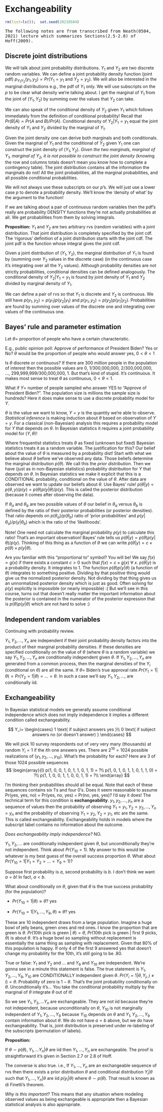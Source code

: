# Exchangeability

```r
rm(list=ls());  set.seed(20210504)
```


<tt>The following notes are from transcribed from Neath(0504, 2021) lecture which summarizes Sections(2.5-2.8) of Hoff(2009).</tt>

## Discrete joint distributions

We will talk about joint probability distributions. $Y_1$ and $Y_2$ are two discrete random variables. We can define a joint probability density function (joint pdf) $p_{Y_1Y_2}(y_1, y_2) = Pr(Y_1 = y_1  \text{ and }  Y_2 = y_2)$. We will also be interested in the marginal distributions e.g., the pdf of $Y_1$ only. We will use subscripts on the $p$ to be clear what density we’re talking about. I get the marginal of $Y_1$ from the joint of $(Y_1, Y_2)$ by summing over the values that $Y_2$ can take.

We can also speak of the conditional density of $Y_2$ given $Y_1$ which follows immediately from the definition of conditional probability! Recall that $Pr( B | A ) = Pr(A \text{ and } B) / Pr(A)$. Conditional density of $Y_2 | Y_1=y_1$ equal the joint density of $Y_1$ and $Y_2$ divided by the marginal of $Y_1$.

Given the joint density one can derive both marginals and both conditionals. Given the marginal of $Y_1$ and the conditional of $Y_2$ given $Y_1$ one can construct the joint density of $(Y_1, Y_2)$. *Given the two marginals, marginal of $Y_1$, marginal of $Y_2$, it is not possible to construct the joint density* (knowing the row and columns totals doesn't mean you know how to complete a contingency table). The joint distribution contains all the information the marginals do not! All the joint probabilities, all the marginal probabilities, and all possible conditional probabilities.

We will not always use these subscripts on our $p$'s. We will just use a lower case $p$ to denote a probability density. We'll know the 'density of what' by the argument to the function! 

If we are talking about a pair of continuous random variables then the pdf's really are probability DENSITY functions they're not actually probabilities at all. We get probabilities from them by solving integrals.

**Proposition:** $Y_1$ and $Y_2$ are two arbitrary rvs (random variables) with a joint distribution. That joint distribution is completely specified by the joint cdf. The 'rigorous' definition of a joint distribution starts with the joint cdf. The joint pdf is the function whose integral gives the joint cdf.

Given a joint distribution of ($Y_1, Y_2$), the marginal distribution of $Y_1$ is found by (summing over $Y_2$ values in the discrete case) (in the continuous case it's integrating over all the $Y_2$ values). Although probability densities are not strictly probabilities, conditional densities can be defined analogously. The conditional density of $Y_2 | Y_1 = y_1$ is found by joint density of $Y_1$ and $Y_2$ divided by marginal density of $Y_1$. 

We can define a pair of rvs so that $Y_1$ is discrete and $Y_2$ is continuous. We still have $p(y_1, y_2) = p(y_1) p(y_2 | y_1)$ and $p(y_1, y_2) = p(y_2) p(y_1 | y_2)$.  Probabilities are found by summing over values of the discrete one and integrating over values of the continuous one.

## Bayes' rule and parameter estimation {#bayesrule}

Let $\theta =$ proportion of people who have a certain characteristic. 

E.g., public opinion poll: Approve of performance of President Biden? Yes or No? $\theta$ would be the proportion of people who would answer yes, $0 < \theta < 1$

Is $\theta$ discrete or continuous? If there are 300 million people in the population of interest then the possible values are 0, 1/300,000,000, 2/300,000,000, ..., 299,999,999/300,000,000, 1. But that's kind of stupid. It's continuous. It makes most sense to treat $\theta$ as continuous, $0 < \theta < 1$.

What if $Y =$ number of people sampled who answer YES to "Approve of President Biden?". The population size is millions the sample size is hundreds? Here it does make sense to use a discrete probability model for $Y$.

$\theta$ is the value we want to know, $Y = y$ is the quantity we're able to observe. *Statistical inference* is making induction about $\theta$ based on observation of $Y = y$. For a classical (non-Bayesian) analysis this requires a probability model for $Y$ that depends on $\theta$. In Bayesian statistics it requires a joint probability model for $(Y , \theta)$!

Where frequentist statistics treats $\theta$ as fixed (unknown but fixed) Bayesian statistics treats it as a random variable. The justification for this? Our belief about the value of $\theta$ is measured by a probability dist! Start with what we believe about $\theta$ before we've observed any data. Those beliefs determine the marginal distribution $p(\theta)$. We call this the *prior distribution*. Then we have (just as in non-Bayesian statistics) probability distribution for $Y$ that depends on $\theta$. In Bayesian statistics we make it explicit that this is a CONDITIONAL probability, conditional on the value of $\theta$. After data are observed we want to update our beliefs about $\theta$. Use Bayes' rule! $p(\theta | y) = p(\theta, y) / p(y) = p(\theta) p(y | \theta) / p(y)$. This is called the posterior distribution (because it comes after observing the data). 

If $\theta_a$ and $\theta_b$ are two possible values of $\theta$ our belief in $\theta_a$ versus $\theta_b$ is defined by the ratio of their posterior probabilities (or posterior densities). That ratio depends on $p(\theta_a) / p(\theta_b)$ ratio of 'prior probabilities' and $p(y | \theta_a) / p(y | \theta_b)$ which is the ratio of the 'likelihoods'.

Note! One need not calculate the marginal probability $p(y)$ to calculate this ratio! That's an important observation! Bayes' rule tells us $p(\theta | y) = p(\theta) p(y | \theta) / p(y)$. Thinking of this thing as a function of $\theta$ we can write $p(\theta | y) = c \times p(\theta) \times p(y | \theta)$.

Are you familiar with this "proportional to" symbol? You will be! We say $f(x) \propto g(x)$ if there exists a constant $c > 0$ such that
$f(x) = c \times g(x) ~\forall ~x$. $p(\theta | y)$ is a probability density. It integrates to 1. The function $p(\theta) p(y | \theta)$
(a function of $\theta$) integrates to something positive. Dividing by that positive thing would give us the normalized posterior density. Not dividing by that thing gives us an unnormalized posterior density which is just as good. Often solving for $p(y)$ explicitly is impossible (or nearly impossible) :( But we'll see in this course, turns out that doesn't really matter the important information about the posterior is contained in the numerator of the posterior expression that is $p(\theta ) p(y | \theta)$ which are not hard to solve :)

## Independent random variables

Continuing with probability review.

$Y_1, Y_2, \ldots , Y_n$ are independent if their joint probability density factors into the product of their marginal probability densities. If these densities are specified conditionally on the value of $\theta$ (where $\theta$ is a random variable) we say  $Y_1, Y_2, \ldots, Y_n$ are conditionally independent given $\theta$. If $Y_1, Y_2, \ldots, Y_n$ are generated from a common process, then the marginal densities of the $Y_i$ (conditional on $\theta$) are all the same. If $\theta =$ Biden's true approval rate $Pr(Y_1 = 1 | \theta) = Pr(Y_2 = 1 | \theta) = … = \theta$. In such a case we'll say $Y_1, Y_2, …,$ are conditionally iid.

## Exchangeability

In Bayesian statistical models we generally assume conditional independence which does not imply independence it implies a different condition called exchangeability.

$$
Y_i= 
\begin{cases}
1 \text{ if subject answers yes }\\
0 \text{ if subject answers no (or doesn't answer) }
\end{cases}
$$

We will pick 10 survey respondents out of very very many (thousands) at random $Y_i = 1$ if the $i$th one answers yes. There are $2^{10} = 1024$ possible realizations of $(y_1, y_2, …, y_{10})$. What's the probability for each? Here are 3 of those 1024 possible sequences
$$
\begin{array}{l}
p(1, 0, 0, 1, 0, 1, 1, 0, 1, 1) = ?\\
p(1, 0, 1, 0, 1, 1, 0, 1, 1, 0) = ?\\
p(1, 1, 0, 0, 1, 1, 0, 0, 1, 1) = ?\\
\end{array}
$$

I'm thinking their probabilities should all be equal. Note that each of these sequences contains six $1'$s and four $0'$s. Does it seem reasonable to assume Pr(yes, yes, no) = Pr(yes, no, yes) = Pr(no, yes, yes)? I'd say it does! The technical term for this condition is **exchangeability**. $y_1, y_2, …, y_n$ are a sequence of values then the probability of observing $Y_1 = y_1, Y_2 = y_2, … , Y_n = y_n$ and the probability of observing $Y_1 = y_2, Y_2 = y_1$, etc are the same. This is called exchangeability. Exchangeability holds in models where the subscript label contains no information about the outcome.

*Does exchangeability imply independence?* NO.

$Y_1, Y_2 , …$ are conditionally independent given $\theta$, but unconditionally they're not independent. Think about $Pr(Y_{10} = 1).$ My answer to this would be whatever is my best guess of the overall success proportion $\theta$. What about $Pr(Y_{10} = 1 | Y_1 = Y_2 = … = Y_9 = 1)?$

Suppose first probability is $a$, second probability is $b$. I don't think we want $a = b$! In fact, $a<b$.

What about conditionally on $\theta$, given that $\theta$ is the true success probability (for the population)?

* $Pr(Y_{10} = 1 | \theta) \approx \theta?$ yes

* $Pr(Y_{10} = 1 | Y_1, …, Y_9 , \theta) \approx \theta?$ yes

These are 10 independent draws from a large population. Imagine a huge bowl of jelly beans, green ones and red ones. I know the proportion that are green is $\theta.$ $Pr(10$th pick is green | $\theta) = \theta,~ Pr(10$th pick is green | first $9$ picks, $\theta)$ is about $\theta$. It's a huge bowl so sampling without replacement is essentially the same thing as sampling with replacement. Given that 80% of this population is happy. If only 4 of the first 9 answered yes that doesn't change my probability for the 10th, it's still going to be .80.

True or false: $Y_1$ and $Y_2$ and … and $Y_9$ and $Y_{10}$ are independent. We're gonna see in a minute this statement is false. The true statement is $Y_1, Y_2, … , Y_9, Y_{10}$ are CONDITIONALLY independent given $\theta.$ $Pr(Y_i = 1 | \theta , Y_j,~ j \neq i) = \theta.$ Probability of zero is $1-\theta.$ That's the joint probability conditionally on $\theta.$ Unconditionally it's... You take the conditional probability multiply by the marginal of $\theta$ integrate $\theta$ out of it!

So we see $Y_1, Y_2, ... Y_n$ are exchangeable. They are not iid because they're not independent, because unconditionally on $\theta,$ $Y_{10}$ is not marginally independent of $Y_1, Y_2, …, Y_9$ because $Y_{10}$ depends on $\theta$ and $Y_1, Y_2, …, Y_9$ contain information about $\theta$. We do not have $a=b$ above, but we do have exchangeability. That is, joint distribution is preserved under re-labeling of the subscripts (permutation of labels).

**Proposition:**

If $\theta \sim p(\theta),$ $Y_1, … Y_n | \theta$ are iid then $Y_1, …, Y_n$ are exchangeable. The proof is straightforward it's given in Section 2.7 or 2.8 of Hoff. 

The converse is also true. i.e., If $Y_1, …, Y_n$ are an exchangeable sequence of rvs then there exists a prior distribution $\theta$ and conditional distribution $Y_i | \theta$ such that $Y_1, …, Y_n | \theta$ are iid $p(y_i | \theta)$ where $\theta \sim p(\theta)$. That result is known as di Finetti's theorem.

*Why is this important*? This means that any situation where modeling observed values as being exchangeable is appropriate then a Bayesian statistical analysis is also appropriate.
